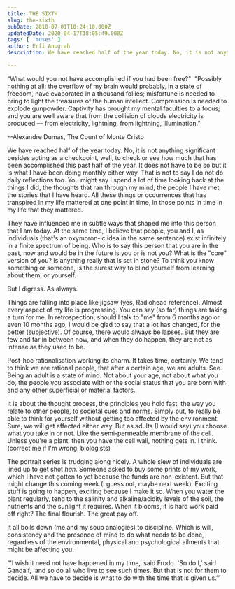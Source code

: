 ```yaml
---
title: THE SIXTH
slug: the-sixth
pubDate: 2018-07-01T10:24:10.000Z
updatedDate: 2020-04-17T18:05:49.000Z
tags: [ 'muses' ]
author: Erfi Anugrah
description: We have reached half of the year today. No, it is not anything significant besides acting as a checkpoint, well, to check or see how much that has been accomplished this past half of the year. It does not have to be so but it is what I have been doing monthly either way. That is not to say I do not do daily reflections too. You might say I spend a lot of time looking back at the things I did, the thoughts that ran through my mind, the people I have met, the stories that I have heard. All these things or occurrences that has transpired in my life mattered at one point in time, in those points in time in my life that they mattered.

---
```


“What would you not have accomplished if you had been free?" 
"Possibly nothing at all; the overflow of my brain would probably, in a state of freedom, have evaporated in a thousand follies; misfortune is needed to bring to light the treasures of the human intellect. Compression is needed to explode gunpowder. Captivity has brought my mental faculties to a focus; and you are well aware that from the collision of clouds electricity is produced — from electricity, lightning, from lightning, illumination.”

--Alexandre Dumas, The Count of Monte Cristo

We have reached half of the year today. No, it is not anything significant besides acting as a checkpoint, well, to check or see how much that has been accomplished this past half of the year. It does not have to be so but it is what I have been doing monthly either way. That is not to say I do not do daily reflections too. You might say I spend a lot of time looking back at the things I did, the thoughts that ran through my mind, the people I have met, the stories that I have heard. All these things or occurrences that has transpired in my life mattered at one point in time, in those points in time in my life that they mattered.

They have influenced me in subtle ways that shaped me into this person that I am today. At the same time, I believe that people, you and I, as individuals (that's an oxymoron-ic idea in the same sentence) exist infinitely in a finite spectrum of being. Who is to say this person that you are in the past, now and would be in the future is you or is not you? What is the "core" version of you? Is anything really that is set in stone? To think you know something or someone, is the surest way to blind yourself from learning about them, or yourself.

But I digress. As always.

Things are falling into place like jigsaw (yes, Radiohead reference). Almost every aspect of my life is progressing. You can say (so far) things are taking a turn for me. In retrospection, should I talk to "me" from 6 months ago or even 10 months ago, I would be glad to say that a lot has changed, for the better (subjective). Of course, there would always be lapses. But they are few and far in between now, and when they do happen, they are not as intense as they used to be.

Post-hoc rationalisation working its charm. It takes time, certainly. We tend to think we are rational people, that after a certain age, we are adults. See. Being an adult is a state of mind. Not about your age, not about what you do, the people you associate with or the social status that you are born with and any other superficial or material factors.

It is about the thought process, the principles you hold fast, the way you relate to other people, to societal cues and norms. Simply put, to really be able to think for yourself without getting too affected by the environment. Sure, we will get affected either way. But as adults (I would say) you choose what you take in or not. Like the semi-permeable membrane of the cell. Unless you're a plant, then you have the cell wall, nothing gets in. I think. (correct me if I'm wrong, biologists)

The portrait series is trudging along nicely. A whole slew of individuals are lined up to get shot *hah*. Someone asked to buy some prints of my work, which I have not gotten to yet because the funds are non-existent. But that might change this coming week (I guess not, maybe next week). Exciting stuff is going to happen, exciting because I make it so. When you water the plant regularly, tend to the salinity and alkaline/acidity levels of the soil, the nutrients and the sunlight it requires. When it blooms, it is hard work paid off right? The final flourish. The great pay off.

It all boils down (me and my soup analogies) to discipline. Which is will, consistency and the presence of mind to do what needs to be done, regardless of the environmental, physical and psychological ailments that might be affecting you.

“'I wish it need not have happened in my time,' said Frodo. 'So do I,' said Gandalf, 'and so do all who live to see such times. But that is not for them to decide. All we have to decide is what to do with the time that is given us.'”
